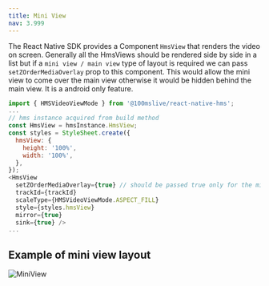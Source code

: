 ```yaml
---
title: Mini View
nav: 3.999
---
```


The React Native SDK provides a Component `HmsView` that renders the video on screen. Generally all the HmsViews should be rendered side by side in a list 
but if a `mini view / main view` type of layout is required we can pass `setZOrderMediaOverlay` prop to this component. This would allow the mini view to 
come over the main view otherwise it would be hidden behind the main view. It is a android only feature.

```js
import { HMSVideoViewMode } from '@100mslive/react-native-hms';
...
// hms instance acquired from build method
const HmsView = hmsInstance.HmsView;
const styles = StyleSheet.create({
  hmsView: {
    height: '100%',
    width: '100%',
  },
});
<HmsView
  setZOrderMediaOverlay={true} // should be passed true only for the mini view
  trackId={trackId} 
  scaleType={HMSVideoViewMode.ASPECT_FILL} 
  style={styles.hmsView} 
  mirror={true} 
  sink={true} />
...
```

## Example of mini view layout
![MiniView](/docs/v2/mini-view.png)
